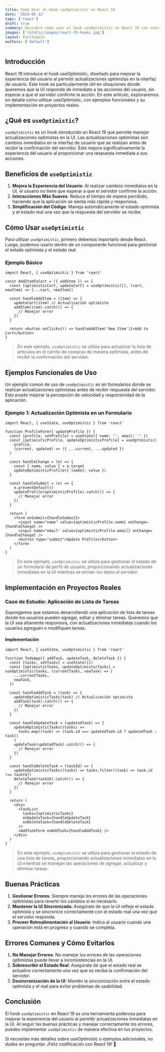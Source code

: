 ```yaml
---
title: Cómo Usar el Hook useOptimistic en React 19
date: '2024-05-12'
tags: ['react']
draft: true
summary: Descubre cómo usar el hook useOptimistic en React 19 con nuestra guía completa. Incluye ejemplos funcionales y casos de uso en proyectos reales para mejorar la experiencia de usuario.
images: ['/static/images/react-19-hooks.jpg']
layout: PostSimple
authors: ['default']
---
```


<TOCInline toc={props.toc} asDisclosure />

## Introducción

React 19 introduce el hook useOptimistic, diseñado para mejorar la experiencia del usuario al permitir actualizaciones optimistas en la interfaz de usuario. Este hook es particularmente útil en situaciones donde queremos que la UI responda de inmediato a las acciones del usuario, sin esperar a que el servidor confirme la acción. En este artículo, exploraremos en detalle cómo utilizar useOptimistic, con ejemplos funcionales y su implementación en proyectos reales.

## ¿Qué es `useOptimistic`?

`useOptimistic` es un hook introducido en React 19 que permite manejar actualizaciones optimistas en la UI. Las actualizaciones optimistas son cambios inmediatos en la interfaz de usuario que se realizan antes de recibir la confirmación del servidor. Esto mejora significativamente la experiencia del usuario al proporcionar una respuesta inmediata a sus acciones.

## Beneficios de `useOptimistic`

1. **Mejora la Experiencia del Usuario**: Al realizar cambios inmediatos en la UI, el usuario no tiene que esperar a que el servidor confirme la acción.
2. **Interacciones Más Suaves**: Reduce el tiempo de espera percibido, haciendo que la aplicación se sienta más rápida y responsiva.
3. **Simplificación del Código**: Maneja automáticamente el estado optimista y el estado real una vez que la respuesta del servidor se recibe.

## Cómo Usar `useOptimistic`

Para utilizar `useOptimistic`, primero debemos importarlo desde React. Luego, podemos usarlo dentro de un componente funcional para gestionar el estado optimista y el estado real.

### Ejemplo Básico

```tsx
import React, { useOptimistic } from 'react'

const AddItemToCart = ({ addItem }) => {
  const [optimisticCart, updateCart] = useOptimistic([], (cart, newItem) => [...cart, newItem])

  const handleAddItem = (item) => {
    updateCart(item) // Actualización optimista
    addItem(item).catch(() => {
      // Manejar error
    })
  }

  return <button onClick={() => handleAddItem('New Item')}>Add to Cart</button>
}
```

> En este ejemplo, `useOptimistic` se utiliza para actualizar la lista de artículos en el carrito de compras de manera optimista, antes de recibir la confirmación del servidor.

## Ejemplos Funcionales de Uso

Un ejemplo común de uso de `useOptimistic` es en formularios donde se realizan actualizaciones optimistas antes de recibir respuesta del servidor. Esto puede mejorar la percepción de velocidad y responsividad de la aplicación.

### Ejemplo 1: Actualización Optimista en un Formulario

```tsx
import React, { useState, useOptimistic } from 'react'

function ProfileForm({ updateProfile }) {
  const [profile, setProfile] = useState({ name: '', email: '' })
  const [optimisticProfile, updateOptimisticProfile] = useOptimistic(
    profile,
    (current, updated) => ({ ...current, ...updated })
  )

  const handleChange = (e) => {
    const { name, value } = e.target
    updateOptimisticProfile({ [name]: value })
  }

  const handleSubmit = (e) => {
    e.preventDefault()
    updateProfile(optimisticProfile).catch(() => {
      // Manejar error
    })
  }

  return (
    <form onSubmit={handleSubmit}>
      <input name="name" value={optimisticProfile.name} onChange={handleChange} />
      <input name="email" value={optimisticProfile.email} onChange={handleChange} />
      <button type="submit">Update Profile</button>
    </form>
  )
}
```

> En este ejemplo, `useOptimistic` se utiliza para gestionar el estado de un formulario de perfil de usuario, proporcionando actualizaciones inmediatas en la UI mientras se envían los datos al servidor.

## Implementación en Proyectos Reales

### Caso de Estudio: Aplicación de Lista de Tareas

Supongamos que estamos desarrollando una aplicación de lista de tareas donde los usuarios pueden agregar, editar y eliminar tareas. Queremos que la UI sea altamente responsiva, con actualizaciones inmediatas cuando los usuarios agreguen o modifiquen tareas.

#### Implementación

```tsx
import React, { useState, useOptimistic } from 'react'

function TodoApp({ addTask, updateTask, deleteTask }) {
  const [tasks, setTasks] = useState([])
  const [optimisticTasks, updateOptimisticTasks] = useOptimistic(tasks, (currentTasks, newTask) => [
    ...currentTasks,
    newTask,
  ])

  const handleAddTask = (task) => {
    updateOptimisticTasks(task) // Actualización optimista
    addTask(task).catch(() => {
      // Manejar error
    })
  }

  const handleUpdateTask = (updatedTask) => {
    updateOptimisticTasks((tasks) =>
      tasks.map((task) => (task.id === updatedTask.id ? updatedTask : task))
    )
    updateTask(updatedTask).catch(() => {
      // Manejar error
    })
  }

  const handleDeleteTask = (taskId) => {
    updateOptimisticTasks((tasks) => tasks.filter((task) => task.id !== taskId))
    deleteTask(taskId).catch(() => {
      // Manejar error
    })
  }

  return (
    <div>
      <TaskList
        tasks={optimisticTasks}
        onUpdateTask={handleUpdateTask}
        onDeleteTask={handleDeleteTask}
      />
      <AddTaskForm onAddTask={handleAddTask} />
    </div>
  )
}
```

> En este ejemplo, `useOptimistic` se utiliza para gestionar el estado de una lista de tareas, proporcionando actualizaciones inmediatas en la UI mientras se manejan las operaciones de agregar, actualizar y eliminar tareas.

## Buenas Prácticas

1. **Gestionar Errores**: Siempre maneja los errores de las operaciones optimistas para revertir los cambios si es necesario.
2. **Mantener la UI Sincronizada**: Asegúrate de que la UI refleje el estado optimista y se sincronice correctamente con el estado real una vez que el servidor responda.
3. **Proveer Retroalimentación al Usuario**: Indica al usuario cuando una operación está en progreso y cuando se completa.

## Errores Comunes y Cómo Evitarlos

1. **No Manejar Errores**: No manejar los errores de las operaciones optimistas puede llevar a inconsistencias en la UI.
2. **Sobrescribir el Estado Real**: Asegúrate de que el estado real se actualice correctamente una vez que se reciba la confirmación del servidor.
3. **Desincronización de la UI**: Mantén la sincronización entre el estado optimista y el real para evitar problemas de usabilidad.

## Conclusión

El hook `useOptimistic` en React 19 es una herramienta poderosa para mejorar la experiencia del usuario al permitir actualizaciones inmediatas en la UI. Al seguir las buenas prácticas y manejar correctamente los errores, puedes implementar `useOptimistic` de manera efectiva en tus proyectos.

Si necesitas más detalles sobre useOptimistic o ejemplos adicionales, no dudes en preguntar. ¡Feliz codificación con React 19! 🚀
